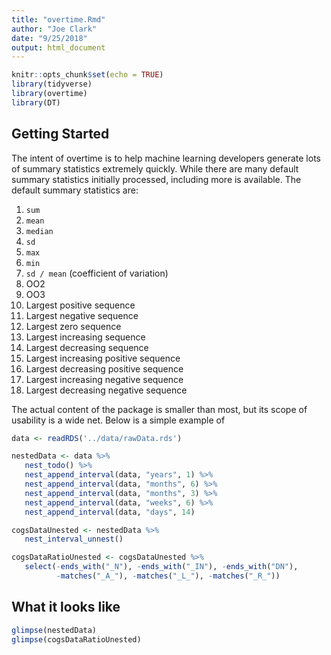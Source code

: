 ```yaml
---
title: "overtime.Rmd"
author: "Joe Clark"
date: "9/25/2018"
output: html_document
---
```

```r
knitr::opts_chunk$set(echo = TRUE)
library(tidyverse)
library(overtime)
library(DT)
```

## Getting Started

The intent of overtime is to help machine learning developers generate lots of summary statistics extremely quickly. While there are many default summary statistics initially processed, including more is available. The default summary statistics are:

1. `sum`
2. `mean`
3. `median`
4. `sd`
5. `max`
6. `min`
7. `sd / mean` (coefficient of variation)
8. OO2
9. OO3
10. Largest positive sequence
11. Largest negative sequence
12. Largest zero sequence
13. Largest increasing sequence
14. Largest decreasing sequence
15. Largest increasing positive sequence
16. Largest decreasing positive sequence
17. Largest increasing negative sequence
18. Largest decreasing negative sequence

The actual content of the package is smaller than most, but its scope of usability is a wide net. Below is a simple example of   

```r
data <- readRDS('../data/rawData.rds')

nestedData <- data %>%
   nest_todo() %>%
   nest_append_interval(data, "years", 1) %>%
   nest_append_interval(data, "months", 6) %>%
   nest_append_interval(data, "months", 3) %>%
   nest_append_interval(data, "weeks", 6) %>%
   nest_append_interval(data, "days", 14)

cogsDataUnested <- nestedData %>%
   nest_interval_unnest()

cogsDataRatioUnested <- cogsDataUnested %>%
   select(-ends_with("_N"), -ends_with("_IN"), -ends_with("DN"), 
          -matches("_A_"), -matches("_L_"), -matches("_R_"))
```

## What it looks like

```r
glimpse(nestedData)
glimpse(cogsDataRatioUnested)
```
